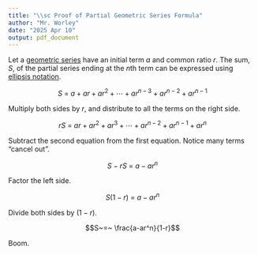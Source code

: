 ```yaml
---
title: "\\sc Proof of Partial Geometric Series Formula"
author: "Mr. Worley"
date: "2025 Apr 10"
output: pdf_document
---
```


\vspace{0.5in}

\large 

Let a [geometric series](https://en.wikipedia.org/wiki/Geometric_series) have an initial term $a$ and common ratio $r$. The sum, $S$, of the partial series ending at the $n$th term can be expressed using [ellipsis notation](https://en.wikipedia.org/wiki/Ellipsis#In_mathematical_notation).

$$S ~=~ a+ar+ar^2+ \cdots + ar^{n-3} + ar^{n-2}+ar^{n-1}$$

Multiply both sides by $r$, and distribute to all the terms on the right side.

$$rS ~=~ ar+ar^2+ar^3+ \cdots + ar^{n-2} + ar^{n-1}+ar^{n}$$

Subtract the second equation from the first equation. Notice many terms "cancel out".

$$S-rS ~=~ a-ar^n$$

Factor the left side.

$$S(1-r) ~=~ a-ar^n$$

Divide both sides by $(1-r)$.

$$S~=~ \frac{a-ar^n}{1-r}$$

Boom.



